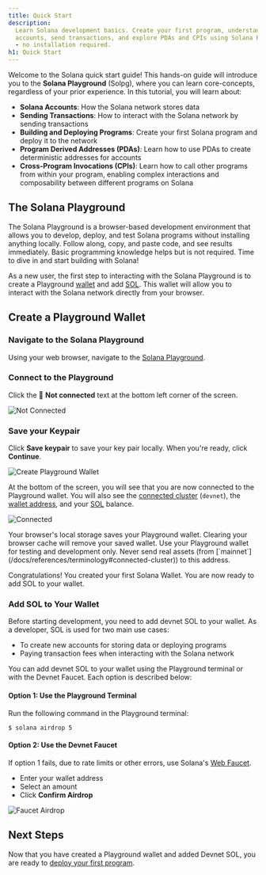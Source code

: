 ```yaml
---
title: Quick Start
description:
  Learn Solana development basics. Create your first program, understand
  accounts, send transactions, and explore PDAs and CPIs using Solana Playground
  - no installation required.
h1: Quick Start
---
```


Welcome to the Solana quick start guide!
This hands-on guide will introduce you to the **Solana Playground** (Solpg),
where you can learn core-concepts, regardless of your prior experience.
In this tutorial, you will learn about:

- **Solana Accounts**: How the Solana network stores data
- **Sending Transactions**: How to interact with the Solana network by sending
  transactions
- **Building and Deploying Programs**: Create your first Solana program and
  deploy it to the network
- **Program Derived Addresses (PDAs)**: Learn how to use PDAs to create
  deterministic addresses for accounts
- **Cross-Program Invocations (CPIs)**: Learn how to call other programs from
  within your program, enabling complex interactions and composability between
  different programs on Solana

##  The Solana Playground

The Solana Playground is a browser-based development environment that
allows you to develop, deploy, and test Solana programs without installing anything locally.
Follow along, copy, and paste code, and see results immediately.
Basic programming knowledge helps but is not required.
Time to dive in and start building with Solana!

As a new user, the first step to interacting with the Solana Playground
is to create a Playground [wallet](/docs/references/terminology#wallet)
and add [SOL](/docs/references/terminology#sol).
This wallet will allow you to interact with the Solana network directly from your browser.

## Create a Playground Wallet

<Steps>
<Step>

### Navigate to the Solana Playground

Using your web browser, navigate to the [Solana Playground](https://beta.solpg.io/).

</Step>
<Step>

### Connect to the Playground

Click the 🔴 **Not connected** text at the bottom left corner of the screen.

![Not Connected](/assets/docs/intro/quickstart/pg-not-connected.png)

</Step>
<Step>

### Save your Keypair

Click **Save keypair** to save your key pair locally.
When you're ready, click **Continue**.

![Create Playground Wallet](/assets/docs/intro/quickstart/pg-create-wallet.png)

At the bottom of the screen, you will see that you are now connected to the Playground wallet.
You will also see the [connected cluster](/docs/references/terminology#connected-cluster) (`devnet`),
the [wallet address](/docs/references/terminology#wallet-address), and your [SOL](/docs/references/terminology#sol) balance.

![Connected](/assets/docs/intro/quickstart/pg-connected.png)

<Callout>
  Your browser's local storage saves your Playground wallet.
  Clearing your browser cache will remove your saved wallet.
</Callout>

<Callout type="warn">
  Use your Playground wallet for testing and development only.
  Never send real assets (from [`mainnet`](/docs/references/terminology#connected-cluster)) to this address.
</Callout>

Congratulations!
You created your first Solana Wallet.
You are now ready to add SOL to your wallet.

</Step>

<Step>

### Add SOL to Your Wallet

Before starting development, you need to add devnet SOL to your wallet.
As a developer, SOL is used for two main use cases:

- To create new accounts for storing data or deploying programs
- Paying transaction fees when interacting with the Solana network

You can add devnet SOL to your wallet using the Playground terminal
or with the Devnet Faucet.
Each option is described below:

#### Option 1: Use the Playground Terminal

Run the following command in the Playground terminal:

```terminal
$ solana airdrop 5
```

#### Option 2: Use the Devnet Faucet

If option 1 fails, due to rate limits or other errors, use
Solana's [Web Faucet](https://faucet.solana.com/).

- Enter your wallet address
- Select an amount
- Click **Confirm Airdrop**

![Faucet Airdrop](/assets/docs/intro/quickstart/faucet-airdrop.gif)

</Step>
</Steps>

## Next Steps

Now that you have created a Playground wallet and added Devnet SOL, you are ready to
[deploy your first program](/docs/intro/quick-start/deploying-programs).
